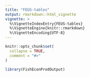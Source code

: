 ```yaml
---
title: "FEUS-tables"
output: rmarkdown::html_vignette
vignette: >
  %\VignetteIndexEntry{FEUS-tables}
  %\VignetteEngine{knitr::rmarkdown}
  %\VignetteEncoding{UTF-8}
---
```


```r
knitr::opts_chunk$set(
  collapse = TRUE,
  comment = "#>"
)
```

```r
library(FishEconProdOutput)
```
